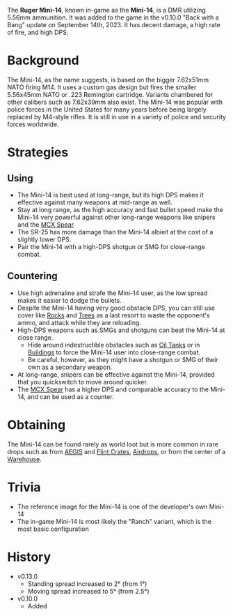 The **Ruger Mini-14**, known in-game as the **Mini-14**, is a DMR utilizing 5.56mm ammunition. It was added to the game in the v0.10.0 "Back with a Bang" update on September 14th, 2023. It has decent damage, a high rate of fire, and high DPS.

# Background
The Mini-14, as the name suggests, is based on the bigger 7.62x51mm NATO firing M14. It uses a custom gas design but fires the smaller 5.56x45mm NATO or .223 Remington cartridge. Variants chambered for other calibers such as 7.62x39mm also exist. The Mini-14 was popular with police forces in the United States for many years before being largely replaced by M4-style rifles. It is still in use in a variety of police and security forces worldwide.

# Strategies
## Using
- The Mini-14 is best used at long-range, but its high DPS makes it effective against many weapons at mid-range as well.
- Stay at long range, as the high accuracy and fast bullet speed make the Mini-14 very powerful against other long-range weapons like snipers and the [MCX Spear](weapons/guns/mcx_spear)
- The SR-25 has more damage than the Mini-14 albieit at the cost of a slightly lower DPS.
- Pair the Mini-14 with a high-DPS shotgun or SMG for close-range combat.

## Countering
- Use high adrenaline and strafe the Mini-14 user, as the low spread makes it easier to dodge the bullets.
- Despite the Mini-14 having very good obstacle DPS, you can still use cover like [Rocks](/obstacles/rock) and [Trees](/obstacles/tree) as a last resort to waste the opponent's ammo, and attack while they are reloading.
- High-DPS weapons such as SMGs and shotguns can beat the Mini-14 at close range.
  - Hide around indestructible obstacles such as [Oil Tanks](/obstacles/oil_tank) or in [Buildings](/buildings) to force the Mini-14 user into close-range combat.
  - Be careful, however, as they might have a shotgun or SMG of their own as a secondary weapon.
- At long-range, snipers can be effective against the Mini-14, provided that you quickswitch to move around quicker. 
- The [MCX Spear](weapons/guns/mcx_spear) has a higher DPS and comparable accuracy to the Mini-14, and can be used as a counter.

# Obtaining
The Mini-14 can be found rarely as world loot but is more common in rare drops such as from [AEGIS](/obstacles/aegis_crate) and [Flint Crates](/obstacles/flint_crate), [Airdrops](/obstacles/airdrop_crate), or from the center of a [Warehouse](/buildings/warehouse).

# Trivia
- The reference image for the Mini-14 is one of the developer's own Mini-14
- The in-game Mini-14 is most likely the "Ranch" variant, which is the most basic configuration

# History
- v0.13.0
  - Standing spread increased to 2° (from 1°)
  - Moving spread increased to 5° (from 2.5°)
- v0.10.0
  - Added

